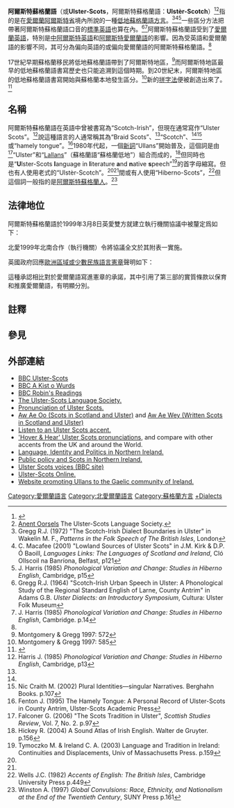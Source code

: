{{Infobox language
|name=阿爾斯特蘇格蘭語
|nativename=''Ulstèr-Scotch'', ''Ullans'',<br>(''Braid'') ''Scots'',<ref name="Traynor, 36" >Traynor, Michael (1953) ''The English dialect of Donegal''Royal Irish Academy, Dublin, p.36</ref><ref>{{Cite web |url=http://www.askaboutireland.ie/reading-room/history-heritage/heritage-towns/the-heritage-towns-of-don/raphoe/ulster-scots-the-language/ |title=Ask About Ireland |accessdate=2014-03-22 |archive-date=2018-12-24 |archive-url=https://web.archive.org/web/20181224221606/http://www.askaboutireland.ie/reading-room/history-heritage/heritage-towns/the-heritage-towns-of-don/raphoe/ulster-scots-the-language/%20 |dead-url=no }}</ref> ''Scotch''<ref name="Traynor, 244" >Traynor (1953), p.244</ref><ref>Nic Craith M. (2002) ''Plural Identities—singular Narratives'', Berghahn Books. p.107</ref>
|states= [[北愛爾蘭|北愛爾蘭]]<br>[[愛爾蘭共和國|愛爾蘭共和國]]
|region= [[阿爾斯特省|阿爾斯特省]]
|speakers=?
|familycolor=Indo-European
|fam2=[[日耳曼語族|日耳曼語族]]
|fam3=[[西日耳曼語支|西日耳曼語支]]
|fam4=[[盎格魯-弗里西語組|盎格魯-弗里西語組]]
|fam5=[[English_languages|Anglic]]
|fam6=[[低地蘇格蘭語|低地蘇格蘭語]]
|minority= [[北愛爾蘭|北愛爾蘭]]
|agency=跨國界的[[阿爾斯特蘇格蘭語機構|阿爾斯特蘇格蘭語機構]]，通過[[貝爾法斯特協議|貝爾法斯特協議]]確立
|isoexception=方言
|lingua=52-ABA-aa<br>（變種：52-ABA-aar to -aat）
|map=English dialects in Ulster contrast.png
|mapcaption=阿爾斯特傳統蘇格蘭語邊境，以藍綠色顯示。<ref name="Gregg R.J. 1972"/>}}

'''阿爾斯特蘇格蘭語'''（{{lang-en|'''Ulster Scots'''}}或'''Ulster-Scots'''，阿爾斯特蘇格蘭語：'''Ulstèr-Scotch'''）<ref name="Ulster-Scots Agency">{{Cite web |url=http://www.ulsterscotsagency.com/ |title=Ulster-Scots Agency |accessdate=2014-03-22 |archive-date=2018-12-24 |archive-url=https://web.archive.org/web/20181224221612/https://www.ulsterscotsagency.com/%20 |dead-url=no }}</ref><ref name="Anent Oorsels">[http://www.ulsterscotslanguage.com/usl/about-us/ Anent Oorsels] {{Wayback|url=http://www.ulsterscotslanguage.com/usl/about-us/ |date=20181224221604 }} The Ulster-Scots Language Society.</ref>指的是在[[愛爾蘭|愛爾蘭]][[阿爾斯特省|阿爾斯特省]]境內所說的一種[[低地蘇格蘭語|低地蘇格蘭語]][[方言|方言]]。<ref name="Gregg R.J. 1972">Gregg R.J. (1972) "The Scotch-Irish Dialect Boundaries in Ulster" in Wakelin M. F., ''Patterns in the Folk Speech of The British Isles'', London</ref><ref name="C. Macafee 2001 p121">C. Macafee (2001) "Lowland Sources of Ulster Scots" in J.M. Kirk & D.P. Ó Baoill, ''Languages Links: The Languages of Scotland and Ireland'', Cló Ollscoil na Banríona, Belfast, p121</ref><ref>J. Harris (1985) ''Phonological Variation and Change: Studies in Hiberno English'', Cambridge, p15</ref>一些區分方法把帶著阿爾斯特蘇格蘭語口音的[[標準英語|標準英語]]也算在內。<ref>Gregg R.J. (1964) "Scotch-Irish Urban Speech in Ulster: A Phonological Study of the Regional Standard English of Larne, County Antrim" in Adams G.B. ''Ulster Dialects: an Introductory Symposium'', Cultura: Ulster Folk Museum</ref><ref name="Harris 1985 p14">J. Harris (1985) ''Phonological Variation and Change: Studies in Hiberno English'', Cambridge. p.14</ref>阿爾斯特蘇格蘭語受到了[[愛爾蘭英語|愛爾蘭英語]]，特別是[[中阿爾斯特英語|中阿爾斯特英語]]和[[阿爾斯特愛爾蘭語|阿爾斯特愛爾蘭語]]的影響。因為受英語和愛爾蘭語的影響不同，其可分為偏向英語的或偏向愛爾蘭語的阿爾斯特蘇格蘭語。<ref name="Harris 1985 p14"/>

17世紀早期蘇格蘭移民將低地蘇格蘭語帶到了阿爾斯特地區，<ref name="Montgomery & Gregg 1997: 572">Montgomery & Gregg 1997: 572</ref>而阿爾斯特地區最早的低地蘇格蘭語書寫歷史也只能追溯到這個時期。到20世紀末，阿爾斯特地區的低地蘇格蘭語書寫開始與蘇格蘭本地發生區分。<ref name="Montgomery & Gregg 1997: 585">Montgomery & Gregg 1997: 585</ref>新的[[拼字法|拼字法]]便被創造出來了。<ref name="aodan">{{Cite web |url=http://www.bbc.co.uk/northernireland/learning/history/stateapart/agreement/culture/support/cul2_c013.shtml |title=Language, Identity and Politics in Northern Ireland by Aodan Mac Poilin |access-date=2014-03-22 |archive-date=2020-04-24 |archive-url=https://web.archive.org/web/20200424203052/http://www.bbc.co.uk/northernireland/learning/history/stateapart/agreement/culture/support/cul2_c013.shtml |dead-url=no }}</ref>

==名稱==

阿爾斯特蘇格蘭語在英語中曾被書寫為“Scotch-Irish”，但現在通常寫作“Ulster Scots”。<ref>Harris J. (1985) ''Phonological Variation and Change: Studies in Hiberno English'', Cambridge, p13</ref>說這種語言的人通常稱其為“Braid Scots”、<ref name="Traynor, 36" />“Scotch”、<ref name="Traynor, 244" /><ref>Nic Craith M. (2002) Plural Identities—singular Narratives. Berghahn Books. p.107</ref>或“hamely tongue”。<ref>Fenton J. (1995) The Hamely Tongue: A Personal Record of Ulster-Scots in County Antrim, Ulster-Scots Academic Press</ref>1980年代起，一個[[新詞|新詞]]“Ullans”開始普及，這個詞是由<ref>Falconer G. (2006) "The Scots Tradition in Ulster", ''Scottish Studies Review'', Vol. 7, No. 2. p.97</ref>“Ulster”和“[[Lallans|Lallans]]”（蘇格蘭語“蘇格蘭低地”）組合而成的，<ref>Hickey R. (2004) A Sound Atlas of Irish English. Walter de Gruyter. p.156</ref>但同時也是“'''U'''lster-Scots '''l'''anguage in '''l'''iterature '''a'''nd '''n'''ative '''s'''peech”<ref name="Tymoczko M. 2003 p.159">Tymoczko M. & Ireland C. A. (2003) Language and Tradition in Ireland: Continuities and Displacements, Univ of Massachusetts Press. p.159</ref>的首字母縮寫。但也有人使用老式的“Ulstèr-Scotch”。<ref name="Ulster-Scots Agency"/><ref name="Anent Oorsels"/>間或有人使用“Hiberno-Scots”，<ref>Wells J.C. (1982) ''Accents of English: The British Isles'', Cambridge University Press p.449</ref>但這個詞一般指的是[[阿爾斯特蘇格蘭人|阿爾斯特蘇格蘭人]]。<ref>Winston A. (1997) ''Global Convulsions: Race, Ethnicity, and Nationalism at the End of the Twentieth Century'', SUNY Press p.161</ref>

==法律地位==

阿爾斯特蘇格蘭語於1999年3月8日英愛雙方就建立執行機關協議中被釐定爲如下：

{{quote|{{lang|en|“Ullans”}}應理解爲北愛爾蘭與多尼戈爾郡部分地方傳統使用的一種蘇格蘭語。}}

北愛1999年北南合作（執行機關）令將協議全文於其附表一實施。

英國政府回應[[歐洲區域或少數民族語言憲章|歐洲區域或少數民族語言憲章]]聲明如下：

{{quote|聯合王國根據憲章第2條第一項承認蘇格蘭語和阿爾斯特蘇格蘭語符合憲章關於憲章第二部對於地區或少數民族語言的定義，特此聲明。}}

這種承認相比對於愛爾蘭語寫進憲章的承諾，其中引用了第三部的實質條款以保育和推廣愛爾蘭語，有明顯分別。

==註釋==
{{reflist|colwidth=30em}}

== 參見 ==
{{tsl|en|Ulster Irish|阿爾斯特愛爾蘭語}}

==外部連結==
* [http://www.bbc.co.uk/ulsterscots BBC Ulster-Scots] {{Wayback|url=http://www.bbc.co.uk/ulsterscots |date=20170303080713 }}
* [http://www.bbc.co.uk/programmes/b007d4s0 BBC A Kist o Wurds] {{Wayback|url=http://www.bbc.co.uk/programmes/b007d4s0 |date=20210207075130 }}
* [http://www.bbc.co.uk/programmes/b00t3nsk BBC Robin's Readings] {{Wayback|url=http://www.bbc.co.uk/programmes/b00t3nsk |date=20200704173330 }}
* [http://www.ulsterscotslanguage.com/ The Ulster-Scots Language Society.] {{Wayback|url=http://www.ulsterscotslanguage.com/ |date=20210428005110 }}
* [http://www.scots-online.org/grammar/uscots.htm Pronunciation of Ulster Scots.] {{Wayback|url=http://www.scots-online.org/grammar/uscots.htm |date=20040417160318 }}
* [http://www.scots-online.org/airticles/awaeoo.pdf Aw Ae Oo (Scots in Scotland and Ulster)] {{Wayback|url=http://www.scots-online.org/airticles/awaeoo.pdf |date=20080626053621 }} and [http://www.scots-online.org/airticles/AwAeWey.pdf Aw Ae Wey (Written Scots in Scotland and Ulster)] {{Wayback|url=http://www.scots-online.org/airticles/AwAeWey.pdf |date=20200613095539 }}
* [http://www.ulster-scots-learning.org.uk/library/sounds/amy_carmichael.mp3 Listen to an Ulster Scots accent.] {{Wayback|url=http://www.ulster-scots-learning.org.uk/library/sounds/amy_carmichael.mp3 |date=20071008212844 }}
* [https://web.archive.org/web/20090316084847/http://www.soundcomparisons.com/Eng/Direct/Englishes/SglLgAntrimTrad.htm 'Hover & Hear' Ulster Scots pronunciations], and compare with other accents from the UK and around the World.
* [http://www.bbc.co.uk/northernireland/learning/history/stateapart/agreement/culture/support/cul2_c011.shtml Language, Identity and Politics in Northern Ireland.] {{Wayback|url=http://www.bbc.co.uk/northernireland/learning/history/stateapart/agreement/culture/support/cul2_c011.shtml |date=20110514035607 }}
* [http://findarticles.com/p/articles/mi_6734/is_26/ai_n28530601 Public policy and Scots in Northern Ireland.] {{Wayback|url=http://findarticles.com/p/articles/mi_6734/is_26/ai_n28530601 |date=20190713144211 }}
* [http://www.bbc.co.uk/northernireland/learning/voices/ulsterscots/index.shtml Ulster Scots voices (BBC site)] {{Wayback|url=http://www.bbc.co.uk/northernireland/learning/voices/ulsterscots/index.shtml |date=20210204055349 }}
* [http://www.ulster-scots.co.uk/ Ulster-Scots Online.] {{Wayback|url=http://www.ulster-scots.co.uk/ |date=20050627073454 }}
* [http://www.Ullans.pro.ie Website promoting Ullans to the Gaelic community of Ireland.] {{Wayback|url=http://www.ullans.pro.ie/ |date=20210314175501 }}

{{DEFAULTSORT:Ulster Scots Dialects}}
[[Category:愛爾蘭語言|Category:愛爾蘭語言]]
[[Category:北愛爾蘭語言|Category:北愛爾蘭語言]]
[[Category:蘇格蘭方言|Category:蘇格蘭方言]]
[[Category:阿爾斯特蘇格蘭語|+Dialects]]